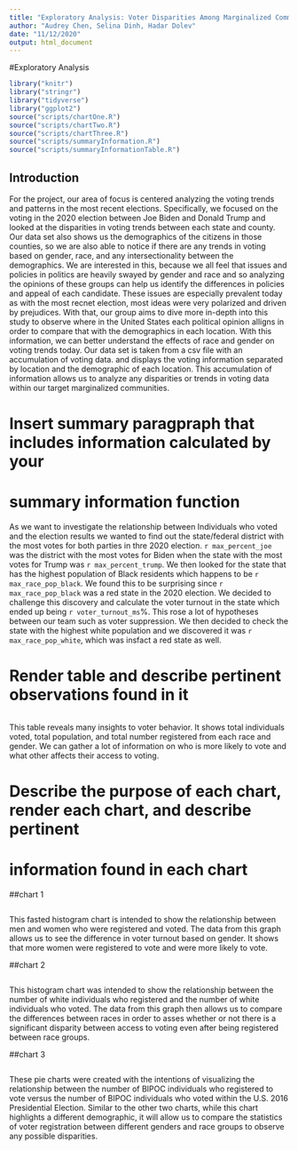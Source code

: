 ```yaml
---
title: "Exploratory Analysis: Voter Disparities Among Marginalized Communities"
author: "Audrey Chen, Selina Dinh, Hadar Dolev"
date: "11/12/2020"
output: html_document
---
```

#Exploratory Analysis

```r
library("knitr")
library("stringr")
library("tidyverse")
library("ggplot2")
source("scripts/chartOne.R")
source("scripts/chartTwo.R")
source("scripts/chartThree.R")
source("scripts/summaryInformation.R")
source("scripts/summaryInformationTable.R")
```

## Introduction
For the project, our area of focus is centered analyzing the voting trends and 
patterns in the most recent elections. Specifically, we focused on the voting 
in the 2020 election between Joe Biden and Donald Trump and looked at the disparities
in voting trends between each state and county. Our data set also shows us the 
demographics of the citizens in those counties, so we are also able to notice
if there are any trends in voting based on gender, race, and any intersectionality
between the demographics. We are interested in this, because we all feel that issues
and policies in politics are heavily swayed by gender and race and so analyzing 
the opinions of these groups can help us identify the differences in policies 
and appeal of each candidate. These issues are especially prevalent today as 
with the most recnet election, most ideas were very polarized and driven by 
prejudices. With that, our group aims to dive more in-depth into this study
to observe where in the United States each political opinion alligns in order 
to compare that with the demographics in each location. With this information,
we can better understand the effects of race and gender on voting trends today.
Our data set is taken from a csv file with an accumulation of voting data.
and displays the voting information separated by location and the demographic of 
each location. This accumulation of information allows us to analyze any 
disparities or trends in voting data within our target marginalized communities.

# Insert summary paragpraph that includes information calculated by your
# summary information function 
As we want to investigate the relationship between Individuals who voted and the election 
results we wanted to find out the state/federal district with the most votes for both parties in thre 2020 election. 
``r max_percent_joe`` was the district with the most votes for Biden when the state with the most votes for Trump  was 
``r max_percent_trump``. We then looked for the state that has the highest population of Black residents which happens to be 
``r max_race_pop_black``. We found this to be surprising since ``r max_race_pop_black``
was a red state in the 2020 election. We decided to challenge this discovery and calculate the voter turnout
in the state which ended up being ``r voter_turnout_ms``%. This rose a lot of hypotheses between our team such as voter suppression. 
We then decided to check the state with the highest white population and we discovered it was
``r max_race_pop_white``, which was insfact a red state as well. 

# Render table and describe pertinent observations found in it 
```r
```
This table reveals many insights to voter behavior. It shows total  individuals voted, 
total population, and total number registered from each race and gender. We can gather 
a lot of information on who is more likely to vote and what other affects their access 
to voting. 

# Describe the purpose of each chart, render each chart, and describe pertinent
# information found in each chart 

##chart 1
```r
```
This fasted histogram chart is intended to show the relationship between men and women 
who were registered and voted. The data from this graph allows us to see the 
difference in voter turnout based on gender. It shows that more women were registered 
to vote and were more likely to vote.  

##chart 2
```r
```
This histogram chart was intended to show the relationship between the number 
of white individuals who registered and the number of white individuals who 
voted. The data from this graph then allows us to compare the differences 
between races in order to asses whether or not there is a significant disparity
between access to voting even after being registered between race groups.

##chart 3
```r
```
These pie charts were created with the intentions of visualizing the relationship
between the number of BIPOC individuals who registered to vote versus the
number of BIPOC individuals who voted within the U.S. 2016 Presidential 
Election. Similar to the other two charts, while this chart highlights a
different demographic, it will allow us to compare the statistics 
of voter registration between different genders and race groups to observe any
possible disparities. 
